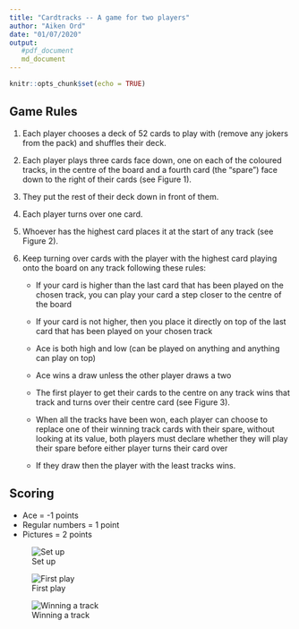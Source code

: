```yaml
---
title: "Cardtracks -- A game for two players"
author: "Aiken Ord"
date: "01/07/2020"
output: 
   #pdf_document
   md_document
---
```


```r
knitr::opts_chunk$set(echo = TRUE)
```

## Game Rules

1. Each player chooses a deck of 52 cards to play with (remove any jokers from the pack) and shuffles their deck.

2. Each player plays three cards face down, one on each of the coloured tracks, in the centre of the board and a fourth card (the “spare”) face down to the right of their cards (see Figure 1).

3. They put the rest of their deck down in front of them.

4. Each player turns over one card.

5. Whoever has the highest card places it at the start of any track (see Figure 2).

6. Keep turning over cards with the player with the highest card playing onto the board on any track following these rules:

   - If your card is higher than the last card that has been played on the chosen track, you can play your card a step closer to the centre of the board
   
   - If your card is not higher, then you place it directly on top of the last card that has been played on your chosen track
   
   - Ace is both high and low (can be played on anything and anything can play on top)
   
   - Ace wins a draw unless the other player draws a two
   
   - The first player to get their cards to the centre on any track wins that track and turns over their centre card (see Figure 3).
 
   - When all the tracks have been won, each player can choose to replace one of their winning track cards with their spare, without looking at its value, both players must declare whether they will play their spare before either player turns their card over
   
   - If they draw then the player with the least tracks wins.
   
     

## Scoring

* Ace = -1 points		
* Regular numbers = 1 point		
* Pictures = 2 points

![Set up](images/image1.jpg)

![First play](images/image2.jpg)

![Winning a track](images/image3.jpg)
